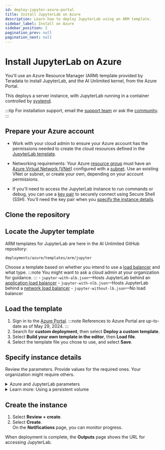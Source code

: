 ```yaml
---
id: deploy-jupyter-azure-portal
title: Install JupyterLab on Azure
description: Learn how to deploy JupyterLab using an ARM template.
sidebar_label: Install on Azure 
sidebar_position: 2
pagination_prev: null
pagination_next: null
---
```


# Install JupyterLab on Azure

You'll use an  Azure Resource Manager (ARM) template provided by Teradata to install JupyterLab, and the AI Unlimited kernel, from the Azure Portal. 

This deploys a server instance, with JupyterLab running in a container controlled by [systemd](../../glossary.md#systemd).

:::tip
For installation support, email the <a href="mailto:aiunlimited.support@Teradata.com">support team</a> or ask the [community](https://support.teradata.com/community?id=community_forum&sys_id=b0aba91597c329d0e6d2bd8c1253affa).
:::


## Prepare your Azure account

- Work with your cloud admin to ensure your Azure account has the permissions needed to create the cloud resources defined in the [JupyterLab template](https://github.com/Teradata/ai-unlimited/tree/develop/deployments/azure/templates/arm/jupyter).

- Networking requirements: Your Azure [resource group](https://learn.microsoft.com/en-us/azure/azure-resource-manager/management/manage-resource-groups-portal) must have an [Azure Virtual Network (VNet)](https://learn.microsoft.com/en-us/azure/virtual-network/quick-create-portal) configured with a [subnet](https://learn.microsoft.com/en-us/azure/virtual-network/virtual-network-manage-subnet?tabs=azure-portal). Use an existing VNet or subnet, or create your own, depending on your account permissions. 

- If you'll need to access the JupyterLab instance to run commands or debug, you can use a [key pair](https://learn.microsoft.com/en-us/azure/virtual-machines/linux/mac-create-ssh-keys) to securely connect using Secure Shell (SSH). You'll need the key pair when you [specify the instance details](#specify-instance-details).


## Clone the repository


<MyPartial />


## Locate the Jupyter template

ARM templates for JupyterLab are here in the AI Unlimited GitHub repository:

`deployments/azure/templates/arm/jupyter`

Choose a template based on whether you intend to use a [load balancer](../../glossary.md#load-balancer) and what type.
:::note
You might want to ask a cloud admin at your organization for guidance.
:::
    - `jupyter-with-alb.json`&mdash;Hosts JupyterLab behind an [application load balancer](../../glossary.md#application-load-balancer)
    - `jupyter-with-nlb.json`&mdash;Hosts JupyterLab behind a [network load balancer](../../glossary.md#network-load-balancer)
    - `jupyter-without-lb.json`&mdash;No load balancer

## Load the template

1. Sign in to the [Azure Portal](https://portal.azure.com).
   :::note
   References to Azure Portal are up-to-date as of May 29, 2024.
   ::: 
2. Search for **custom deployment**, then select **Deploy a custom template**.
3. Select **Build your own template in the editor**, then **Load file**.
4. Select the template file you chose to use, and select **Save**.  


## Specify instance details

Review the parameters. Provide values for the required ones. Your organization might require others.

<details>

<summary>Azure and JupyterLab parameters</summary>

| Parameter | Description | Notes 
|---------|-------------|-----------|
| Subscription | The Azure subscription you want to use for deploying AI Unlimited. | Required<br/>Default: NA<br/>We recommend using an account that is not a Free Trial. |
| Region | The region where you want to deploy AI Unlimited. | Required<br/>Default: NA<br/>Select the Azure region closest to your work location and the data resources to use with AI Unlimited. |
| Resource Group Name | The name of the container that groups together related AI Unlimited resources. | Required<br/>Default: ai-unlimited-jupyter |
| OS Version  | The versions of the operating systems that are available in the current subscription.| Optional  with default<br/>Default: Ubuntu-2004 |
| Instance Type | The instance type that you want to use for AI Unlimited.| Optional<br/>Default: STANDARD_D2_V3<br/>We recommend using the default instance type to save costs. The default instance type is the standard Dv3 series with 2 vCPUs and 8.0 GiB of memory.|
| Network | The name of the network to which you want to deploy the AI Unlimited instance.| Optional<br/>Default: NA| 
| Subnet | The subnetwork to which you want to deploy the AI Unlimited instance.| Required<br/>Default: NA<br/>The subnet must reside in the selected availability zone. |
| Security Group | The virtual firewall that controls inbound and outbound traffic to the instance. | Optional<br/>Default: JupyterSecurityGroup<br/>Security Group is implemented as a set of rules that specify which protocols, ports, and IP addresses or CIDR blocks are allowed to access the instance. Define at least one of Access CIDR, or Security Group to allow inbound traffic unless you create custom security group ingress rules. |
| Access CIDR | The CIDR IP address range that is permitted to access the instance. | Optional<br/>Default: 0.0.0.0/0<br/>We recommend setting this value to a trusted IP range. Define at least one of Access CIDR, or Security Group to allow inbound traffic unless you create custom security group ingress rules. |
| Source App Sec Groups (ASG) | The source application security groups that have permission to connect to the AI Unlimited instance. ASGs let you organize your virtual machines (VMs) based on their specific network security policies. These security policies determine what traffic is or is not permissible on your virtual machine. | Optional<br/>Default: NA<br/>Select an application security group in the same region as the network interface. |
| Destination App Sec Groups | The destination application security Groups that have permission to connect to the AI Unlimited instance. | Optional<br/>Default: NA<br/>Select an application security group in the same region as the network interface. |
| Role Definition ID | The ID of the role to use with AI Unlimited. | Required<br/>Default: NA<br/>Use Azure CLI command- `Get-AzRoleDefinition` command to get your Role Definition ID. |
| Allow Public SSH | Specifies whether you can use secure shell (SSH) keys to connect to VMs in Azure. |  Optional<br/>Default: true |
| Public Key | The public SSH Key that you can use to connect to a VM over SSH. | Optional<br/>Default: NA<br/>This value must start with `ssh-rsa`.  |
| Use Persistent Volume | Specifies whether you want to use a new or existing persistent volume to store data. See *Learn more: Using a persistent volume* below the parameters section. | Optional with default<br/>Default: New<br/>Supported options are a new persistent volume or an existing one, depending on your use case. |
| Persistent Volume Size | The size of the persistent volume that you can attach to the instance, in GB. | Optional<br/>Default: 100<br/>Supports values between 8  and 1000. |
| Existing Persistent Volume | The ID of the existing persistent volume that you can attach to the instance.| Required if Use Persistent Volume is set to Existing<br/>Default: NA<br/>The persistent volume must be in the same availability zone as the AI Unlimited instance. |
| JupyterHttpPort | The port to access the JupyterLab service UI. | Required with default<br/>Default: 8888 |
| JupyterVersion | The version of JupyterLab you want to deploy. | Required with default<br/>Default: latest<br/>The value is a container version tag, for example, latest. |
| JupyterToken | The token or password used to access JupyterLab from the UI.| Required<br/>Default: NA<br/>The token must begin with a letter and contain only alphanumeric characters. The allowed pattern is ^[a-zA-Z][a-zA-Z0-9-]*. |

</details>

<details>

<summary>Learn more: Using a persistent volume</summary>

The JupyterLab instance runs in a container and saves its configuration data in a database in the root volume of the instance. This data persists if you shut down, restart, or snapshot and relaunch the instance. 

But a persistent volume stores data for a containerized application beyond the lifetime of the container, pod, or node in which it runs. 

**Without a persistent volume**

If the container, pod, or node crashes or terminates, you lose the JupyterLab configuration data. You can deploy a new JupyterLab instance, but not to the same state as the one that was lost.

**With a persistent volume**

If the container, pod, or node crashes or terminates, and the JupyterLab configuration data is stored in a persistent volume, you can deploy a new JupyterLab instance that has the same configuration as the one that was lost.

**Example**

1. Deploy JupyterLab, and include these parameters:
   - `UsePersistentVolume`: **New**
2. After you create the stack, on the **Outputs** tab, note the `volume-id`.
3. Use JupyterLab.
4. If the JupyterLab instance is lost, deploy JupyterLab again, and include these parameters:
   - `UsePersistentVolume`: **New**
   - `ExistingPersistentVolumeId`: the value you noted in step 2
   
The new JupyterLab instance has the same configuration as the one that was lost.

</details>


## Create the instance

1. Select **Review + create**.
2. Select **Create**.<br />
On the **Notifications** page, you can monitor progress.

When deployment is complete, the **Outputs** page shows the URL for accessing JupyterLab.
 




